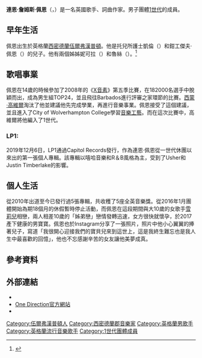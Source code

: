 {{NoteTA
|G1=1D
|G2=Music
|G3=Show
|1=zh-hans:利亚姆;zh-hant:連恩
}}
{{Infobox musical artist
 | name             =Liam Payne<br>連恩·佩恩
| image           =Liam Payne in October 2018.jpg
| caption         = 佩恩攝於2018年
 | background       = solo_singer
 | birth_name       = Liam James Payne<br>連恩·詹姆斯·佩恩
 | nationality       ={{GBR}}
 | birth_date       = {{Birth date and age|1993|8|29|mf=yes}}
 | birth_place      = {{GBR}}[[西米德兰茲郡|西米德兰茲郡]][[伍尔弗汉普顿|伍尔弗汉普顿]]
 | origin           = {{GBR}}[[伦敦|伦敦]]
 | genre = {{hlist|[[Pop_music|流行]]|[[節奏藍調|節奏藍調]]}}
 | occupation       = {{hlist|[[歌手|歌手]]|[[詞曲作家|詞曲作家]]}}
 | instrument = [[聲樂|聲樂]]
 | years_active     = 2010年-至今
 | label            = {{flatlist|
*[[赛科音乐|赛科]]
*[[哥倫比亞唱片|哥倫比亞]]
*[[聯眾唱片|聯眾]]
*[[國會音樂集團|國會]]
}}
 | associated_acts     = [[1世代|1世代]]
 | website          ={{URL|www.liampayneofficial.com}}
|IMDb=3798384}}

'''連恩·詹姆斯·佩恩'''（{{lang-en|Liam James Payne}}，{{bd|1993年|8月29日}}）是一名英國歌手、詞曲作家。男子團體[[1世代|1世代]]的成員。

==早年生活==
佩恩出生於英格蘭[[西密德蘭|西密德蘭]][[伍爾弗漢普頓|伍爾弗漢普頓]]。他是托兒所護士凱倫（{{lang|en|Karen}}）和鉗工傑夫·佩恩（{{lang|en|Geoff Payne}}）的兒子。他有兩個姊姊妮可拉（{{lang|en|Nicola}}）和魯絲（{{lang|en|Ruth}}）。<ref>{{cite news|title=Mums of One Direction stars reveal how the boys have grown into music sensations|url=http://www.dailyrecord.co.uk/entertainment/celebrity/mums-of-one-direction-stars-reveal-1119384|accessdate=2015-07-17|agency=Daily Record|publisher=Trinity Mirror|date=2012-04-16|archive-date=2012-10-28|archive-url=https://www.webcitation.org/6BkYwcvfw?url=http://www.dailyrecord.co.uk/entertainment/celebrity/mums-of-one-direction-stars-reveal-1119384|dead-url=no}}</ref>

==歌唱事業==
佩恩在14歲的時候參加了2008年的《[[英國版X音素|X音素]]》第五季比賽，在182000名選手中脫穎而出，成為男生組TOP24，並且飛往Barbados進行評審之家環節的比賽。[[西蒙·高維爾|西蒙·高維爾]]淘汰了他並建議他先完成學業，再進行音樂事業。佩恩接受了這個建議，並且進入了City of Wolverhampton College學習[[音樂工藝|音樂工藝]]。而在這次比賽中，高維爾將他編入了1世代。
===LP1:===
2019年12月6日，LP1通過Capitol Records發行，作為連恩·佩恩從一世代休團以來出的第一張個人專輯。該專輯以嘻哈音樂和R＆B風格為主，受到了Usher和Justin Timberlake的影響。

==個人生活==
從2010年出道至今已發行過5張專輯，共收穫了5座全英音樂獎。從2016年1月團體開始為期18個月的休假暫時停止活動，而佩恩在這段期間與大10歲的女歌手[[雪莉·柯爾|雪莉兒]]相戀，兩人相差10歲的「姊弟戀」戀情發轉迅速，女方很快就懷孕，於2017產下健康的男寶寶。佩恩也於Instagram分享了一張照片，照片中他小心翼翼的捧著兒子，寫道「我很開心迎接我們的寶貝兒來到這世上，這是我終生難忘也是我人生中最喜歡的回憶」，他也不忘感謝辛苦的女友讓他美夢成真。

==參考資料==
{{reflist}}

== 外部連結==
{{commonscat|Liam Payne}}
*{{twitter|Real_Liam_Payne}}
*[http://www.onedirectionmusic.com/ One Direction官方網站] {{Wayback|url=http://www.onedirectionmusic.com/ |date=20160124152537 }}
*{{Official website|www.liampayneofficial.com}}

{{One Direction}}

{{DEFAULTSORT:Payne, Liam}}
[[Category:伍爾弗漢普頓人|Category:伍爾弗漢普頓人]]
[[Category:西密德蘭郡音樂家|Category:西密德蘭郡音樂家]]
[[Category:英格蘭男歌手|Category:英格蘭男歌手]]
[[Category:英格蘭流行音樂歌手|Category:英格蘭流行音樂歌手]]
[[Category:1世代團體成員|Category:1世代團體成員]]
